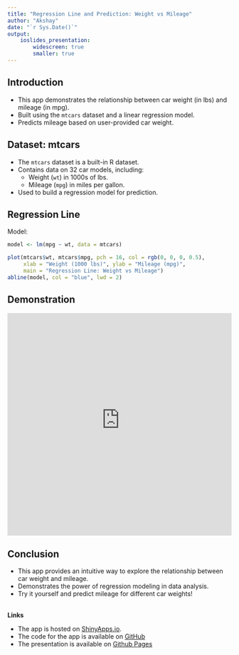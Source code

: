 ```yaml
---
title: "Regression Line and Prediction: Weight vs Mileage"
author: "Akshay"
date: "`r Sys.Date()`"
output: 
    ioslides_presentation:
        widescreen: true
        smaller: true
---
```


## Introduction

- This app demonstrates the relationship between car weight (in lbs) and mileage (in mpg).
- Built using the `mtcars` dataset and a linear regression model.
- Predicts mileage based on user-provided car weight.


## Dataset: mtcars

- The `mtcars` dataset is a built-in R dataset.
- Contains data on 32 car models, including:
  - Weight (`wt`) in 1000s of lbs.
  - Mileage (`mpg`) in miles per gallon.
- Used to build a regression model for prediction.



## Regression Line

Model:
```r
model <- lm(mpg ~ wt, data = mtcars)
```


```r
plot(mtcars$wt, mtcars$mpg, pch = 16, col = rgb(0, 0, 0, 0.5), 
     xlab = "Weight (1000 lbs)", ylab = "Mileage (mpg)", 
     main = "Regression Line: Weight vs Mileage")
abline(model, col = "blue", lwd = 2)
```


## Demonstration


<iframe src="https://infinity-akshay.shinyapps.io/Shiny/" width="100%" height="500px" style="border:none;"></iframe>


## Conclusion

- This app provides an intuitive way to explore the relationship between car weight and mileage.
- Demonstrates the power of regression modeling in data analysis.
- Try it yourself and predict mileage for different car weights!

<br>
**Links**

- The app is hosted on [ShinyApps.io](https://infinity-akshay.shinyapps.io/Shiny/).
- The code for the app is available on [GitHub](https://github.com/InfinityAkshay/Shiny)
- The presentation is available on [Github Pages](https://infinityakshay.github.io/Shiny/)


